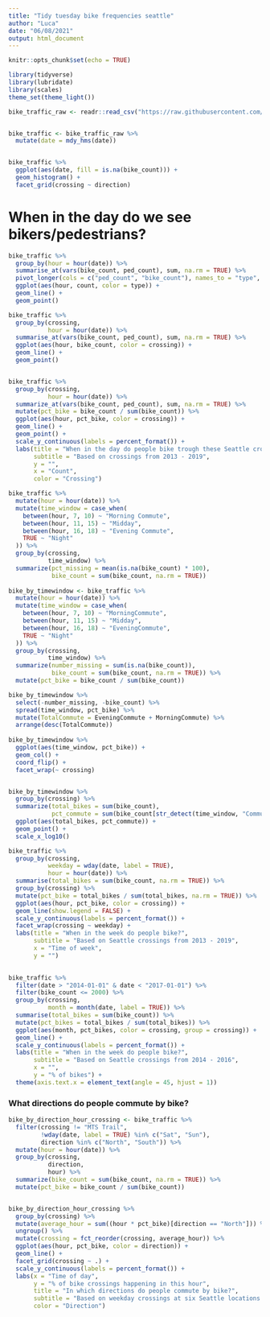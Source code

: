 ```yaml
---
title: "Tidy tuesday bike frequencies seattle"
author: "Luca"
date: "06/08/2021"
output: html_document
---
```


```r
knitr::opts_chunk$set(echo = TRUE)
```


```r
library(tidyverse)
library(lubridate)
library(scales)
theme_set(theme_light())

bike_traffic_raw <- readr::read_csv("https://raw.githubusercontent.com/rfordatascience/tidytuesday/master/data/2019/2019-04-02/bike_traffic.csv")


bike_traffic <- bike_traffic_raw %>%
  mutate(date = mdy_hms(date))


bike_traffic %>% 
  ggplot(aes(date, fill = is.na(bike_count))) +
  geom_histogram() +
  facet_grid(crossing ~ direction)
```


# When in the day do we see bikers/pedestrians?

```r
bike_traffic %>% 
  group_by(hour = hour(date)) %>% 
  summarise_at(vars(bike_count, ped_count), sum, na.rm = TRUE) %>% 
  pivot_longer(cols = c("ped_count", "bike_count"), names_to = "type", values_to = "count") %>% 
  ggplot(aes(hour, count, color = type)) +
  geom_line() +
  geom_point()

bike_traffic %>% 
  group_by(crossing,
           hour = hour(date)) %>% 
  summarise_at(vars(bike_count, ped_count), sum, na.rm = TRUE) %>% 
  ggplot(aes(hour, bike_count, color = crossing)) +
  geom_line() +
  geom_point()


bike_traffic %>% 
  group_by(crossing,
           hour = hour(date)) %>% 
  summarize_at(vars(bike_count, ped_count), sum, na.rm = TRUE) %>% 
  mutate(pct_bike = bike_count / sum(bike_count)) %>% 
  ggplot(aes(hour, pct_bike, color = crossing)) +
  geom_line() +
  geom_point() +
  scale_y_continuous(labels = percent_format()) +
  labs(title = "When in the day do people bike trough these Seattle crossings?",
       subtitle = "Based on crossings from 2013 - 2019",
       y = "",
       x = "Count",
       color = "Crossing")
```


```r
bike_traffic %>% 
  mutate(hour = hour(date)) %>% 
  mutate(time_window = case_when(
    between(hour, 7, 10) ~ "Morning Commute",
    between(hour, 11, 15) ~ "Midday",
    between(hour, 16, 18) ~ "Evening Commute",
    TRUE ~ "Night"
  )) %>% 
  group_by(crossing, 
           time_window) %>% 
  summarize(pct_missing = mean(is.na(bike_count) * 100),
            bike_count = sum(bike_count, na.rm = TRUE))
  
bike_by_timewindow <- bike_traffic %>% 
  mutate(hour = hour(date)) %>% 
  mutate(time_window = case_when(
    between(hour, 7, 10) ~ "MorningCommute",
    between(hour, 11, 15) ~ "Midday",
    between(hour, 16, 18) ~ "EveningCommute",
    TRUE ~ "Night"
  )) %>% 
  group_by(crossing, 
           time_window) %>% 
  summarize(number_missing = sum(is.na(bike_count)),
            bike_count = sum(bike_count, na.rm = TRUE)) %>%  
  mutate(pct_bike = bike_count / sum(bike_count))

bike_by_timewindow %>% 
  select(-number_missing, -bike_count) %>% 
  spread(time_window, pct_bike) %>% 
  mutate(TotalCommute = EveningCommute + MorningCommute) %>% 
  arrange(desc(TotalCommute))
  
bike_by_timewindow %>% 
  ggplot(aes(time_window, pct_bike)) +
  geom_col() +
  coord_flip() +
  facet_wrap(~ crossing)


bike_by_timewindow %>% 
  group_by(crossing) %>% 
  summarize(total_bikes = sum(bike_count),
            pct_commute = sum(bike_count[str_detect(time_window, "Commute")]) / total_bikes) %>% 
  ggplot(aes(total_bikes, pct_commute)) + 
  geom_point() +
  scale_x_log10()
```


```r
bike_traffic %>% 
  group_by(crossing,
           weekday = wday(date, label = TRUE),
           hour = hour(date)) %>% 
  summarise(total_bikes = sum(bike_count, na.rm = TRUE)) %>% 
  group_by(crossing) %>% 
  mutate(pct_bike = total_bikes / sum(total_bikes, na.rm = TRUE)) %>% 
  ggplot(aes(hour, pct_bike, color = crossing)) +
  geom_line(show.legend = FALSE) +
  scale_y_continuous(labels = percent_format()) +
  facet_wrap(crossing ~ weekday) +
  labs(title = "When in the week do people bike?",
       subtitle = "Based on Seattle crossings from 2013 - 2019",
       x = "Time of week",
       y = "")
  
```

```r
bike_traffic %>% 
  filter(date > "2014-01-01" & date < "2017-01-01") %>% 
  filter(bike_count <= 2000) %>% 
  group_by(crossing,
           month = month(date, label = TRUE)) %>% 
  summarise(total_bikes = sum(bike_count)) %>% 
  mutate(pct_bikes = total_bikes / sum(total_bikes)) %>% 
  ggplot(aes(month, pct_bikes, color = crossing, group = crossing)) +
  geom_line() +
  scale_y_continuous(labels = percent_format()) +
  labs(title = "When in the week do people bike?",
       subtitle = "Based on Seattle crossings from 2014 - 2016",
       x = "",
       y = "% of bikes") +
  theme(axis.text.x = element_text(angle = 45, hjust = 1))
```


### What directions do people commute by bike?

```r
bike_by_direction_hour_crossing <- bike_traffic %>%
  filter(crossing != "MTS Trail",
         !wday(date, label = TRUE) %in% c("Sat", "Sun"),
         direction %in% c("North", "South")) %>%
  mutate(hour = hour(date)) %>%
  group_by(crossing,
           direction,
           hour) %>%
  summarize(bike_count = sum(bike_count, na.rm = TRUE)) %>%
  mutate(pct_bike = bike_count / sum(bike_count))


bike_by_direction_hour_crossing %>%
  group_by(crossing) %>%
  mutate(average_hour = sum((hour * pct_bike)[direction == "North"])) %>%
  ungroup() %>%
  mutate(crossing = fct_reorder(crossing, average_hour)) %>%
  ggplot(aes(hour, pct_bike, color = direction)) +
  geom_line() +
  facet_grid(crossing ~ .) +
  scale_y_continuous(labels = percent_format()) +
  labs(x = "Time of day",
       y = "% of bike crossings happening in this hour",
       title = "In which directions do people commute by bike?",
       subtitle = "Based on weekday crossings at six Seattle locations from 2014-February 2019",
       color = "Direction")
```









